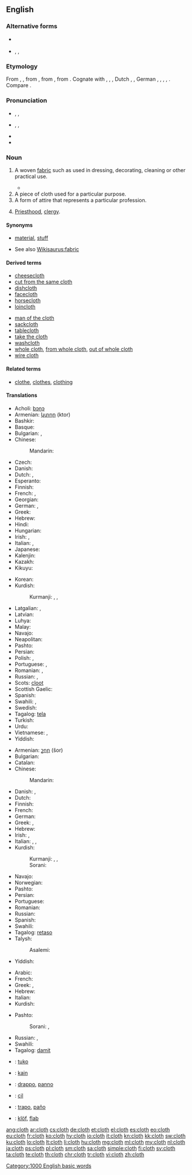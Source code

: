 ==English==

===Alternative forms===
* {{l|en|cloath}} {{qualifier|obsolete}}
* {{l|en|clath}}, {{l|en|clathe}}, {{l|en|claith}} {{qualifier|Scotland}}

===Etymology===
From {{etyl|enm|en}} {{term|cloth|lang=enm}}, {{term|clath|lang=enm}}, from {{etyl|ang|en}} {{term|claþ|clāþ|cloth, clothes, covering, sail|lang=ang}}, from {{etyl|gem-pro|en}} {{term/t|gem-pro|*klaiþą||garment}}, from {{etyl|ine-pro|en}} {{term/t|ine-pro|*gleyt-||to cling to, cleave, stick}}. Cognate with {{etyl|sco|-}} {{term|clath||cloth|lang=sco}}, {{etyl|frr|-}} {{term|klaid||dress, garment|lang=frr}}, {{etyl|fy|-}} {{term|kleed||cloth, article of clothing|lang=fy}}, Dutch {{term|kleed||robe, dress|lang=nl}}, {{etyl|nds|-}} {{term|kleed||dress, garment|lang=nds}}, German {{term|Kleid||dress, garment|lang=de}}, {{etyl|da|-}} {{term|klæde||cloth, dress|lang=da}}, {{etyl|sv|-}} {{term|kläde||cloth|lang=sv}}, {{etyl|is|-}} {{term|klæði||cloth, dressing|lang=is}}, {{etyl|ang|-}} {{term|cliþan|clīþan|to adhere, stick|lang=ang}}. Compare {{etyl|sq|-}} {{term|ngjit||to stick, attach, glue|lang=sq}}.

===Pronunciation===
* {{a|UK}} {{enPR|klŏth}}, {{IPA|/klɒθ/}}, {{X-SAMPA|/klQT/}}
* {{a|US}} {{enPR|klôth|kläth}}, {{IPA|/klɔθ/|/klɑθ/}}, {{X-SAMPA|/klOT/|/klAT/}}
* {{rhymes|ɒθ}}
* {{audio|en-us-cloth.ogg|Audio (US)}}

===Noun===
{{en-noun|pl=cloths|pl2='''[[clothes]]''' {{qualifier|obsolete}}}}

# {{context|uncountable|lang=en}} A woven [[fabric]] such as used in dressing, decorating, cleaning or other practical use.
#*{{quote-book|year=1905|author=[[w:Emma Orczy|Baroness Emmuska Orczy]]
|title=[[w:The Case of Miss Elliott|The Lisson Grove Mystery]]
|chapter=2|url=http://openlibrary.org/works/OL8479084W
|passage=“H'm&nbsp;!&rdquo; he said, &ldquo;so, so&mdash;it is a tragedy in a prologue and three acts. I am going down this afternoon to see the curtain fall for the third time on what [...] will prove a good burlesque&nbsp;; but it all began dramatically enough. It was last Saturday […] that two boys, playing in the little spinney just outside Wembley Park Station, came across three large parcels done up in American '''cloth'''.&nbsp;[…]”}}
# A piece of cloth used for a particular purpose.
# A form of attire that represents a particular profession.
# {{context|in idioms|lang=en}} [[priesthood|Priesthood]], [[clergy]].

====Synonyms====
* {{sense|woven fabric}} [[material]], [[stuff]]
* See also [[Wikisaurus:fabric]]

====Derived terms====
{{rel-top|terms derived from "cloth"}}
* [[cheesecloth]]
* [[cut from the same cloth]]
* [[dishcloth]]
* [[facecloth]]
* [[horsecloth]]
* [[loincloth]]
{{rel-mid}}
* [[man of the cloth]]
* [[sackcloth]]
* [[tablecloth]]
* [[take the cloth]]
* [[washcloth]]
* [[whole cloth]], [[from whole cloth]], [[out of whole cloth]]
* [[wire cloth]]
{{rel-bottom}}

====Related terms====
* [[clothe]], [[clothes]], [[clothing]]

====Translations====
{{trans-top|woven fabric}}
* Acholi: [[bɔŋɔ]]
* Armenian: [[կտոր]] (ktor)
* Bashkir: {{tø|ba|туҡыма}}
* Basque: {{t-|eu|mantar}}
* Bulgarian: {{t+|bg|платно|n}},  {{t+|bg|сукно|n}}
* Chinese:
*: Mandarin: {{t|cmn|布|tr=bù|sc=Hani}}
* Czech: {{t+|cs|látka|f}}
* Danish: {{t-|da|stof|n}}
* Dutch: {{t+|nl|doek|n}}, {{t+|nl|kleed|n}}
* Esperanto: {{t-|eo|ŝtofo}}
* Finnish: {{t+|fi|kangas}}
* French: {{t+|fr|tissu|m}}, {{t+|fr|étoffe|f}}
* Georgian: {{t|ka|ქსოვილი|sc=Geor}}
* German: {{t+|de|Stoff|m}}, {{t+|de|Tuch|n}}
* Greek: {{t+|el|ύφασμα|n|tr=ýfasma|sc=Grek}}
* Hebrew: {{t+|he|בד|m|tr=bad}}
* Hindi: {{t-|hi|कपड़ा|m|tr=kapṛā|sc=Deva}}
* Hungarian: {{t+|hu|ruha}}
* Irish: {{t-|ga|éadach|m}}, {{t-|ga|anairt|f}}
* Italian: {{t+|it|stoffa|f}}, {{t+|it|tessuto|m}}
* Japanese: {{t+|ja|布|tr=[[ぬの]], nuno}}
* Kalenjin: {{tø|kln|sret}}
* Kazakh: {{t|kk|мата|tr=mata|sc=Cyrl}}
* Kikuyu: {{tø|ki|nguo}}
{{trans-mid}}
* Korean: {{t+|ko|천|tr=cheon|sc=Kore}}
* Kurdish:
*: Kurmanji: {{t+|ku|cil}} {{m}}, {{t+|ku|libas}}, {{t+|ku|cilûberg}}
* Latgalian: {{tø|ltg|audaklys|m}}, {{tø|ltg|drēbe|f}}
* Latvian: {{t-|lv|audums|m}}
* Luhya: {{tø|luy|engubo}}
* Malay: {{t-|ms|kain}}
* Navajo: {{tø|nv|naakʼaʼatʼą́hí}}
* Neapolitan: {{tø|nap|veste}}
* Pashto: {{t-|ps|ټوكر|m|tr=ttukər|sc=ps-Arab}}
* Persian: {{t|fa|پارچه|tr=pârče|sc=fa-Arab}}
* Polish: {{t+|pl|materiał|m}}, {{t+|pl|tkanina|f}}
* Portuguese: {{t+|pt|pano|m}}, {{t+|pt|tecido|m}}
* Romanian: {{t-|ro|pânză|f}},  {{t-|ro|stofă|f}}
* Russian: {{t+|ru|ткань|f|tr=tkan'}}, {{t+|ru|материя|f|tr=mat'érija}}
* Scots: [[cloot]]
* Scottish Gaelic: {{t-|gd|aodach|m}}
* Spanish: {{t+|es|tela|f}}
* Swahili: {{t+|sw|nguo}},  {{t+|sw|vazi}}
* Swedish: {{t+|sv|tyg|n}}
* Tagalog: [[tela]]
* Turkish: {{t+|tr|kumaş}}
* Urdu: {{t-|ur|کپڑا|m|tr=kapṛā|sc=ur-Arab}}
* Vietnamese: {{t+|vi|vải}}, {{t-|vi|vải vóc}}
* Yiddish: {{t-|yi|געוועב|n|tr=geveb|sc=Hebr}}
{{trans-bottom}}

{{trans-top|a piece of cloth}}
* Armenian: [[շոր]] (šor)
* Bulgarian: {{t+|bg|парцал|m}}
* Catalan: {{t|ca|drap|m}}
* Chinese:
*: Mandarin: {{t|cmn|衣服|tr=yīfú|sc=Hans}}
* Danish: {{t+|da|tøj|n}}, {{t-|da|klæde|n}}
* Dutch: {{t+|nl|vod|f}}
* Finnish: {{t+|fi|vaate}}
* French: {{t+|fr|tissu|m}}
* German: {{t+|de|Kleidungsstück|n}}
* Greek: {{t+|el|ύφασμα|n|tr=ýfasma|sc=Grek}}, {{t+|el|πανί|n|tr=paní|sc=Grek}}
* Hebrew: {{t+|he|בד|m|tr=bad}}
* Irish: {{t-|ga|éadach|m}}, {{t-|ga|anairt|f}}
* Italian: {{t+|it|panno|m}}, {{t+|it|straccio|m}}, {{t|it|cencio|m}}
* Kurdish:
*: Kurmanji: {{t+|ku|cil}} {{m}}, {{t+|ku|libas}}, {{t+|ku|cilûberg}}
*: Sorani: {{t+|ku|په‌ڕۆ|tr=perro|?}}
{{trans-mid}}
* Navajo: {{tø|nv|naakʼaʼatʼą́hí}}
* Norwegian: {{t+|no|stoff|n}}
* Pashto: {{t-|ps|ټوكر|m|tr=ttukər|sc=ps-Arab}}
* Persian: {{t-|fa|پارچه، قماش|sc=fa-Arab}}
* Portuguese: {{t+|pt|pano|m}}
* Romanian: {{t-|ro|cârpă|f}}
* Russian: {{t+|ru|тряпка|f|tr=tr'ápka}}
* Spanish: {{t+|es|trapo|m}}
* Swahili: {{t+|sw|nguo}}
* Tagalog: [[retaso]]
* Talysh:
*: Asalemi: {{tø|tly|پارچه|tr=pârca|sc=fa-Arab}}
* Yiddish: {{t-|yi|טוך|n|tr=tukh|sc=Hebr}}
{{trans-bottom}}

{{trans-top|a form of attire}}
* Arabic: {{t+|ar|قماش|tr=khumash|sc=Arab}}
* French: {{t+|fr|tenue|f}}
* Greek: {{t+|el|στολή|f|tr=stolí|sc=Grek}}, {{t+|el|ένδυμα|n|tr=éndyma|sc=Grek}}
* Hebrew: {{t-|he|תלבושת|f|tr=tilbóshet}}
* Italian: {{t|it|abbigliamento|m}}
* Kurdish:
{{trans-mid}}
* Pashto: {{t-|ps|ټوكر|m|tr=ttukər|sc=ps-Arab}}
*: Sorani: {{t-|ku|جل|tr=cil|sc=ku-Arab}}, {{t+|ku|به‌رگ|tr=berg|sc=ku-Arab}}
* Russian: {{t+|ru|мундир|m|tr=mundír}}, {{t+|ru|форма|f|tr=fórma}}
* Swahili: {{t+|sw|nguo}}
* Tagalog: [[damit]]
{{trans-bottom}}

{{checktrans-top}}
* {{ttbc|eo}}: [[tuko]]
* {{ttbc|id}}: [[kain]]
* {{ttbc|ia}}: [[drappo]], [[panno]]
* {{ttbc|ku}}: [[cil]]
* {{ttbc|es}}: [[trapo]], [[paño]]
* {{ttbc|vo}}: [[klöf]], [[flab#Volapük|flab]]
{{trans-bottom}}

[[Category:1000 English basic words]]

[[ang:cloth]]
[[ar:cloth]]
[[cs:cloth]]
[[de:cloth]]
[[et:cloth]]
[[el:cloth]]
[[es:cloth]]
[[eo:cloth]]
[[eu:cloth]]
[[fr:cloth]]
[[ko:cloth]]
[[hy:cloth]]
[[io:cloth]]
[[it:cloth]]
[[kn:cloth]]
[[kk:cloth]]
[[sw:cloth]]
[[ku:cloth]]
[[lo:cloth]]
[[lt:cloth]]
[[li:cloth]]
[[hu:cloth]]
[[mg:cloth]]
[[ml:cloth]]
[[my:cloth]]
[[nl:cloth]]
[[ja:cloth]]
[[ps:cloth]]
[[pl:cloth]]
[[sm:cloth]]
[[sa:cloth]]
[[simple:cloth]]
[[fi:cloth]]
[[sv:cloth]]
[[ta:cloth]]
[[te:cloth]]
[[th:cloth]]
[[chr:cloth]]
[[tr:cloth]]
[[vi:cloth]]
[[zh:cloth]]